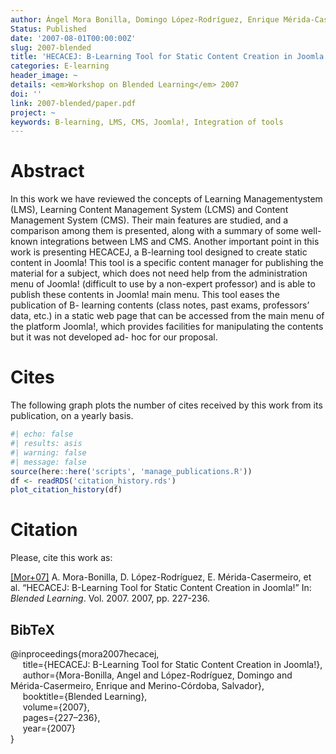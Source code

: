 ```yaml
---
author: Ángel Mora Bonilla, Domingo López-Rodríguez, Enrique Mérida-Casermeiro
Status: Published
date: '2007-08-01T00:00:00Z'
slug: 2007-blended
title: 'HECACEJ: B-Learning Tool for Static Content Creation in Joomla!'
categories: E-learning
header_image: ~
details: <em>Workshop on Blended Learning</em> 2007
doi: ''
link: 2007-blended/paper.pdf
project: ~
keywords: B-learning, LMS, CMS, Joomla!, Integration of tools
---
```



# Abstract


In this work we have reviewed the concepts of Learning Managementystem (LMS), Learning Content Management System (LCMS) and Content Management System (CMS). Their main features are studied, and a comparison among them is presented, along with a summary of some well- known integrations between LMS and CMS. Another important point in this work is presenting HECACEJ, a B-learning tool designed to create static content in Joomla! This tool is a specific content manager for publishing the material for a subject, which does not need help from the administration menu of Joomla! (difficult to use by a non-expert professor) and is able to publish these contents in Joomla! main menu. This tool eases the publication of B- learning contents (class notes, past exams, professors' data, etc.) in a static web page that can be accessed from the main menu of the platform Joomla!, which provides facilities for manipulating the contents but it was not developed ad- hoc for our proposal.





# Cites

The following graph plots the number of cites received by this work from its publication, on a yearly basis.

```r
#| echo: false
#| results: asis
#| warning: false
#| message: false
source(here::here('scripts', 'manage_publications.R'))
df <- readRDS('citation_history.rds')
plot_citation_history(df)
```


# Citation
Please, cite this work as:


<a name=bib-mora2007hecacej></a>[[Mor+07]](#cite-mora2007hecacej) A. Mora-Bonilla, D. López-Rodríguez, E. Mérida-Casermeiro, et al. “HECACEJ: B-Learning Tool for Static Content Creation in Joomla!” In: _Blended Learning_. Vol. 2007. 2007, pp. 227-236.

::: {.callout-note appearance="minimal" collapse=true}

## BibTeX

@inproceedings{mora2007hecacej,<br>&nbsp;&nbsp;&nbsp;&nbsp;  title={HECACEJ: B-Learning Tool for Static Content Creation in Joomla!},<br>&nbsp;&nbsp;&nbsp;&nbsp;  author={Mora-Bonilla, Angel and López-Rodríguez, Domingo and Mérida-Casermeiro, Enrique and Merino-Córdoba, Salvador},<br>&nbsp;&nbsp;&nbsp;&nbsp;  booktitle={Blended Learning},<br>&nbsp;&nbsp;&nbsp;&nbsp;  volume={2007},<br>&nbsp;&nbsp;&nbsp;&nbsp;  pages={227--236},<br>&nbsp;&nbsp;&nbsp;&nbsp;  year={2007}<br>}

:::


